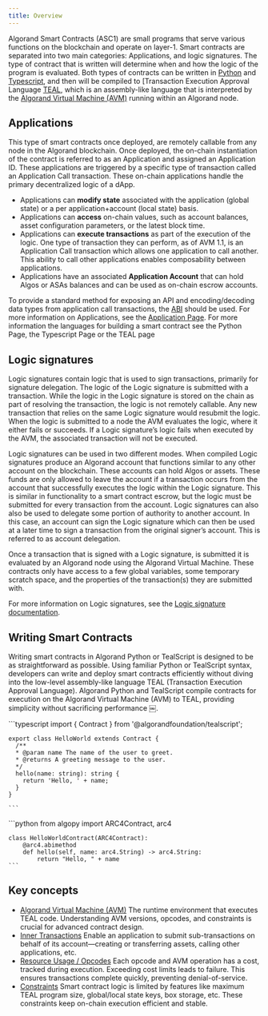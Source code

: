 ```yaml
---
title: Overview
---
```



Algorand Smart Contracts (ASC1) are small programs that serve various functions on the blockchain and operate on layer-1. Smart contracts are separated into two main categories: Applications, and logic signatures.
The type of contract that is written will determine when and how the logic of the program is evaluated. Both types of contracts can be written in [Python](/concepts/smart-contracts/languages/python) and [Typescript](/concepts/smart-contracts/languages/typescript), and then will be compiled to [Transaction Execution Approval Language [TEAL](/concepts/smart-contracts/languages/teal), which is an assembly-like language that is interpreted by the [Algorand Virtual Machine (AVM)](/concepts/smart-contracts/avm) running within an Algorand node.

## Applications

This type of smart contracts once deployed, are remotely callable from any node in the Algorand blockchain. Once deployed, the on-chain instantiation of the contract is referred to as an Application and assigned an Application ID. These applications are triggered by a specific type of transaction called an Application Call transaction. These on-chain applications handle the primary decentralized logic of a dApp.

- Applications can **modify state** associated with the application (global state) or a per application+account (local state) basis.
- Applications can **access** on-chain values, such as account balances, asset configuration parameters, or the latest block time.
- Applications can **execute transactions** as part of the execution of the logic. One type of transaction they can perform, as of AVM 1.1, is an Application Call transaction which allows one application to call another. This ability to call other applications enables composability between applications.
- Applications have an associated **Application Account** that can hold Algos or ASAs balances and can be used as on-chain escrow accounts.

To provide a standard method for exposing an API and encoding/decoding data types from application call transactions, the [ABI](/concepts/smart-contracts/abi) should be used.
For more information on Applications, see the [Application Page](/concepts/smart-contracts/apps). For more information the languages for building a smart contract see the Python Page, the Typescript Page or the TEAL page

## Logic signatures

Logic signatures contain logic that is used to sign transactions, primarily for signature delegation. The logic of the Logic signature is submitted with a transaction. While the logic in the Logic signature is stored on the chain as part of resolving the transaction, the logic is not remotely callable. Any new transaction that relies on the same Logic signature would resubmit the logic. When the logic is submitted to a node the AVM evaluates the logic, where it either fails or succeeds. If a Logic signature’s logic fails when executed by the AVM, the associated transaction will not be executed.

Logic signatures can be used in two different modes. When compiled Logic signatures produce an Algorand account that functions similar to any other account on the blockchain. These accounts can hold Algos or assets. These funds are only allowed to leave the account if a transaction occurs from the account that successfully executes the logic within the Logic signature. This is similar in functionality to a smart contract escrow, but the logic must be submitted for every transaction from the account. Logic signatures can also also be used to delegate some portion of authority to another account. In this case, an account can sign the Logic signature which can then be used at a later time to sign a transaction from the original signer’s account. This is referred to as account delegation.

Once a transaction that is signed with a Logic signature, is submitted it is evaluated by an Algorand node using the Algorand Virtual Machine. These contracts only have access to a few global variables, some temporary scratch space, and the properties of the transaction(s) they are submitted with.

For more information on Logic signatures, see the [Logic signature documentation](/concepts/smart-contracts/logic-sigs).

## Writing Smart Contracts

Writing smart contracts in Algorand Python or TealScript is designed to be as straightforward as possible. Using familiar Python or TealScript syntax, developers can write and deploy smart contracts efficiently without diving into the low-level assembly-like language TEAL (Transaction Execution Approval Language). Algorand Python and TealScript compile contracts for execution on the Algorand Virtual Machine (AVM) to TEAL, providing simplicity without sacrificing performance ￼.

<Tabs syncKey='lang'>
  <TabItem label='Algorand TypeScript' icon='seti:typescript'>
    ```typescript
    import { Contract } from '@algorandfoundation/tealscript';

    export class HelloWorld extends Contract {
      /**
      * @param name The name of the user to greet.
      * @returns A greeting message to the user.
      */
      hello(name: string): string {
        return 'Hello, ' + name;
      }
    }

    ```

  </TabItem>
  <TabItem label='Algorand Python' icon='seti:python'>
    ```python
    from algopy import ARC4Contract, arc4

    class HelloWorldContract(ARC4Contract):
        @arc4.abimethod
        def hello(self, name: arc4.String) -> arc4.String:
            return "Hello, " + name
    ```

  </TabItem>
</Tabs>

## Key concepts

- [Algorand Virtual Machine (AVM)](/concepts/smart-contracts/avm)
  The runtime environment that executes TEAL code. Understanding AVM versions, opcodes, and constraints is crucial for advanced contract design.
- [Inner Transactions](/concepts/smart-contracts/inner-txn)
  Enable an application to submit sub-transactions on behalf of its account—creating or transferring assets, calling other applications, etc.
- [Resource Usage / Opcodes](/concepts/smart-contracts/resource-usage)
  Each opcode and AVM operation has a cost, tracked during execution. Exceeding cost limits leads to failure. This ensures transactions complete quickly, preventing denial-of-service.
- [Constraints](/concepts/smart-contracts/costs-constraints)
  Smart contract logic is limited by features like maximum TEAL program size, global/local state keys, box storage, etc. These constraints keep on-chain execution efficient and stable.
